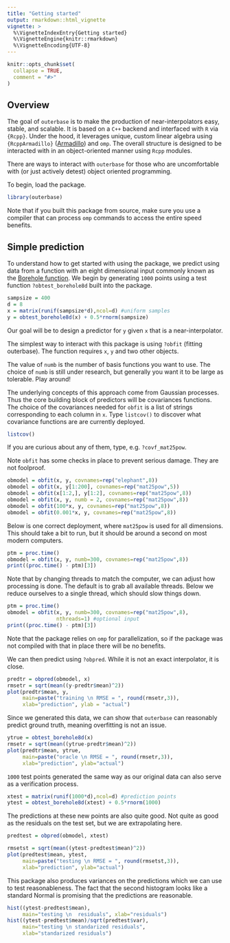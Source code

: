 ```yaml
---
title: "Getting started"
output: rmarkdown::html_vignette
vignette: >
  %\VignetteIndexEntry{Getting started}
  %\VignetteEngine{knitr::rmarkdown}
  %\VignetteEncoding{UTF-8}
---
```



```r
knitr::opts_chunk$set(
  collapse = TRUE,
  comment = "#>"
)
```

## Overview

The goal of `outerbase` is to make the production of near-interpolators easy, stable, and scalable.  It is based on a `C++` backend and interfaced with `R` via `{Rcpp}`.  Under the hood, it leverages unique, custom linear algebra using `{RcppArmadillo}` ([Armadillo](http://arma.sourceforge.net)) and `omp`.  The overall structure is designed to be interacted with in an object-oriented manner using `Rcpp` modules.  

There are ways to interact with `outerbase` for those who are uncomfortable with (or just actively detest) object oriented programming.

To begin, load the package.
```r
library(outerbase)
```
Note that if you built this package from source, make sure you use a compiler that can process `omp` commands to access the entire speed benefits.

## Simple prediction

To understand how to get started with using the package, we predict using data from a function with an eight dimensional input commonly known as the [Borehole function](https://www.sfu.ca/~ssurjano/borehole.html).  We begin by generating `1000` points using a test function  `?obtest_borehole8d` built into the package.
```r
sampsize = 400
d = 8
x = matrix(runif(sampsize*d),ncol=d) #uniform samples
y = obtest_borehole8d(x) + 0.5*rnorm(sampsize)
```
Our goal will be to design a predictor for `y` given `x` that is a near-interpolator.  


The simplest way to interact with this package is using `?obfit` (fitting outerbase). The function requires `x`, `y` and two other objects.  

The value of `numb` is the number of basis functions you want to use.  The choice of `numb` is still under research, but generally you want it to be large as tolerable.  Play around! 

The underlying concepts of this approach come from Gaussian processes.  Thus the core building block of predictors will be covariances functions.  The choice of the covariances needed for `obfit` is a list of strings  corresponding to each column in `x`.  Type `listcov()` to discover what covariance functions are are currently deployed.
```r
listcov()
```
If you are curious about any of them, type, e.g. `?covf_mat25pow`. 

Note `obfit` has some checks in place to prevent serious damage.  They are not foolproof.
```r
obmodel = obfit(x, y, covnames=rep("elephant",8))
obmodel = obfit(x, y[1:200], covnames=rep("mat25pow",5))
obmodel = obfit(x[1:2,], y[1:2], covnames=rep("mat25pow",8))
obmodel = obfit(x, y, numb = 2, covnames=rep("mat25pow",8))
obmodel = obfit(100*x, y, covnames=rep("mat25pow",8))
obmodel = obfit(0.001*x, y, covnames=rep("mat25pow",8))
```

Below is one correct deployment, where `mat25pow` is used for all dimensions.  This should take a bit to run, but it should be around a second on most modern computers.
```r
ptm = proc.time()
obmodel = obfit(x, y, numb=300, covnames=rep("mat25pow",8)) 
print((proc.time() - ptm)[3])
```

Note that by changing threads to match the computer, we can adjust how processing is done. The default is to grab all available threads.  Below we reduce ourselves to a single thread, which should slow things down.  
```r
ptm = proc.time()
obmodel = obfit(x, y, numb=300, covnames=rep("mat25pow",8),
                nthreads=1) #optional input
print((proc.time() - ptm)[3])
```

Note that the package relies on `omp` for parallelization, so if the package was not compiled with that in place there will be no benefits.

We can then predict using `?obpred`.  While it is not an exact interpolator, it is close.
```r
predtr = obpred(obmodel, x)
rmsetr = sqrt(mean((y-predtr$mean)^2))
plot(predtr$mean, y,
     main=paste("training \n RMSE = ", round(rmsetr,3)),
     xlab="prediction", ylab = "actual")
```

Since we generated this data, we can show that `outerbase` can reasonably predict ground truth, meaning overfitting is not an issue.
```r
ytrue = obtest_borehole8d(x)
rmsetr = sqrt(mean((ytrue-predtr$mean)^2))
plot(predtr$mean, ytrue,
     main=paste("oracle \n RMSE = ", round(rmsetr,3)),
     xlab="prediction", ylab="actual")
```

`1000` test points generated the same way as our original data can also serve as a verification process.
```r
xtest = matrix(runif(1000*d),ncol=d) #prediction points
ytest = obtest_borehole8d(xtest) + 0.5*rnorm(1000)
```


The predictions at these new points are also quite good.  Not quite as good as the residuals on the test set, but we are extrapolating here. 
```r
predtest = obpred(obmodel, xtest)

rmsetst = sqrt(mean((ytest-predtest$mean)^2))
plot(predtest$mean, ytest, 
     main=paste("testing \n RMSE = ", round(rmsetst,3)),
     xlab="prediction", ylab="actual")
```

This package also produces variances on the predictions which we can use to test reasonableness.  The fact that the second histogram looks like a standard Normal is promising that the predictions are reasonable.
```r
hist((ytest-predtest$mean),
     main="testing \n  residuals", xlab="residuals")
hist((ytest-predtest$mean)/sqrt(predtest$var),
     main="testing \n standarized residuals",
     xlab="standarized residuals")
```


